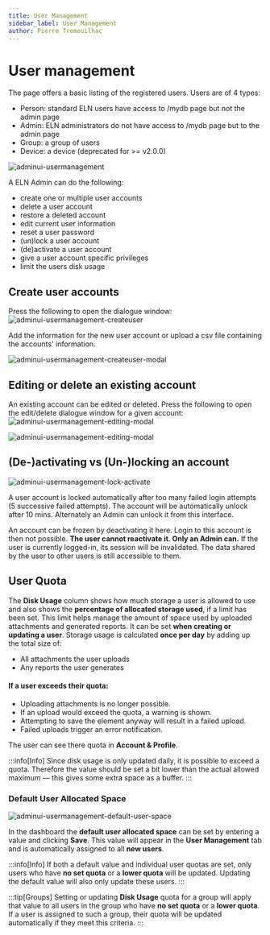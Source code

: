 ```yaml
---
title: User Management
sidebar_label: User Management
author: Pierre Tremouilhac
---
```


# User management

The page offers a basic listing of the registered users.
Users are of 4 types:

- Person: standard ELN users have access to /mydb page but not the admin page
- Admin: ELN administrators do not have access to /mydb page but to the admin page
- Group: a group of users
- Device: a device (deprecated for >= v2.0.0)

![adminui-usermanagement](/img/admin_ui/admin_ui-user_management.png)

A ELN Admin can do the following:

- create one or multiple user accounts
- delete a user account
- restore a deleted account
- edit current user information
- reset a user password
- (un)lock a user account
- (de)activate a user account
- give a user account specific privileges
- limit the users disk usage

## Create user accounts

Press the following to open the dialogue window:
![adminui-usermanagement-createuser](/img/admin_ui/admin_ui-user_management-newuser.png)

Add the information for the new user account or upload a csv file containing the accounts' information.

![adminui-usermanagement-createuser-modal](/img/admin_ui/admin_ui-user_management-newuser-mod.png)

## Editing or delete an existing account

An existing account can be edited or deleted.
Press the following to open the edit/delete dialogue window for a given account:
![adminui-usermanagement-editing-modal](/img/admin_ui/admin_ui-user_management-editing.png)

![adminui-usermanagement-editing-modal](/img/admin_ui/admin_ui-user_management-deleting-mod.png)

## (De-)activating vs (Un-)locking an account

![adminui-usermanagement-lock-activate](/img/admin_ui/admin_ui-user_management-lock-activate.png)

A user account is locked automatically after too many failed login attempts (5 successive failed attempts).
The account will be automatically unlock after 10 mins.
Alternately an Admin can unlock it from this interface.

An account can be frozen by deactivating it here. Login to this account is then not possible.
**The user cannot reactivate it. Only an Admin can.**
If the user is currently logged-in, its session will be invalidated.
The data shared by the user to other users is still accessible to them.

## User Quota

The **Disk Usage** column shows how much storage a user is allowed to use
and also shows the **percentage of allocated storage used**, if a limit has been set.
This limit helps manage the amount of space used by uploaded attachments and generated reports.
It can be set **when creating or updating a user**.
Storage usage is calculated **once per day** by adding up the total size of:

- All attachments the user uploads
- Any reports the user generates

#### If a user exceeds their quota:

- Uploading attachments is no longer possible.
- If an upload would exceed the quota, a warning is shown.
- Attempting to save the element anyway will result in a failed upload.
- Failed uploads trigger an error notification.

The user can see there quota in **Account & Profile**.

:::info[Info]
Since disk usage is only updated daily, it is possible to exceed a quota.
Therefore the value should be set a bit lower than the actual allowed maximum
— this gives some extra space as a buffer.
:::

### Default User Allocated Space

![adminui-usermanagement-default-user-space](/img/admin_ui/admin_ui-default_user_space.png)

In the dashboard the **default user allocated space** can be set
by entering a value and clicking **Save**. This value will appear in the **User Management** tab
and is automatically assigned to all **new users**.

:::info[Info]
If both a default value and individual user quotas are set,
only users who have **no set quota** or a **lower quota** will be updated.
Updating the default value will also only update these users.
:::

:::tip[Groups]
Setting or updating **Disk Usage** quota for a group will apply that value to all users in the group
who have **no set quota** or a **lower quota**. If a user is assigned to such a group,
their quota will be updated automatically if they meet this criteria.
:::
